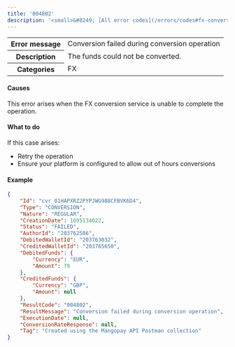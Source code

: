 ```yaml
---
title: '004802'  
description: '<small>&#8249; [All error codes](/errors/codes#fx-conversions)</small>'
---
```

  
<table>
    <tbody>
        <tr>
            <th class="header"><strong>Error message</strong></th>
            <td class="table-content">Conversion failed during conversion operation</td>
        </tr>
        <tr>
            <th class="header"><strong>Description</strong></th>
            <td class="table-content">The funds could not be converted.</td>
        </tr>
        <tr>
            <th class="header"><strong>Categories</strong></th>
            <td class="table-content">  
<div class="label">FX</div>
</td>
        </tr>
    </tbody>
</table>  

#### Causes  

This error arises when the FX conversion service is unable to complete the operation.  

#### What to do  

If this case arises:   
- Retry the operation  
- Ensure your platform is configured to allow out of hours conversions  

#### Example  
```json API response - Create an Instant Conversion
{
    "Id": "cvr_01HAPXRZ2PYPJWG988CFBVK6D4",
    "Type": "CONVERSION",
    "Nature": "REGULAR",
    "CreationDate": 1695134022,
    "Status": "FAILED",
    "AuthorId": "203762586",
    "DebitedWalletId": "203763032",
    "CreditedWalletId": "203765650",
    "DebitedFunds": {
        "Currency": "EUR",
        "Amount": 79
    },
    "CreditedFunds": {
        "Currency": "GBP",
        "Amount": null
    },
    "ResultCode": "004802",
    "ResultMessage": "Conversion failed during conversion operation",
    "ExecutionDate": null,
    "ConversionRateResponse": null,
    "Tag": "Created using the Mangopay API Postman collection"
}
```